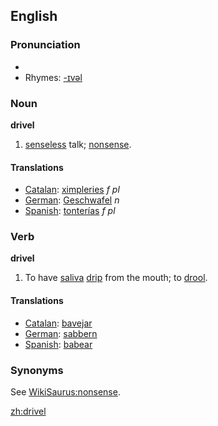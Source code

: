 ==English==

===Pronunciation===
*{{audio|en-us-drivel.ogg|Audio (US)}}
*Rhymes: [[Rhymes:English:-ɪvəl|-ɪvəl]]

===Noun===
'''drivel'''
#[[senseless]] talk; [[nonsense]].

====Translations====
*[[Catalan]]: [[ximpleries]] ''f'' ''pl''
*[[German]]: [[Geschwafel]] ''n''
*[[Spanish]]: [[tonterías]] ''f'' ''pl''

===Verb===
'''drivel'''
#To have [[saliva]] [[drip]] from the mouth; to [[drool]].

====Translations====
*[[Catalan]]: [[bavejar]]
*[[German]]: [[sabbern]]
*[[Spanish]]: [[babear]]

===Synonyms===
See [[WikiSaurus:nonsense]].

[[zh:drivel]]